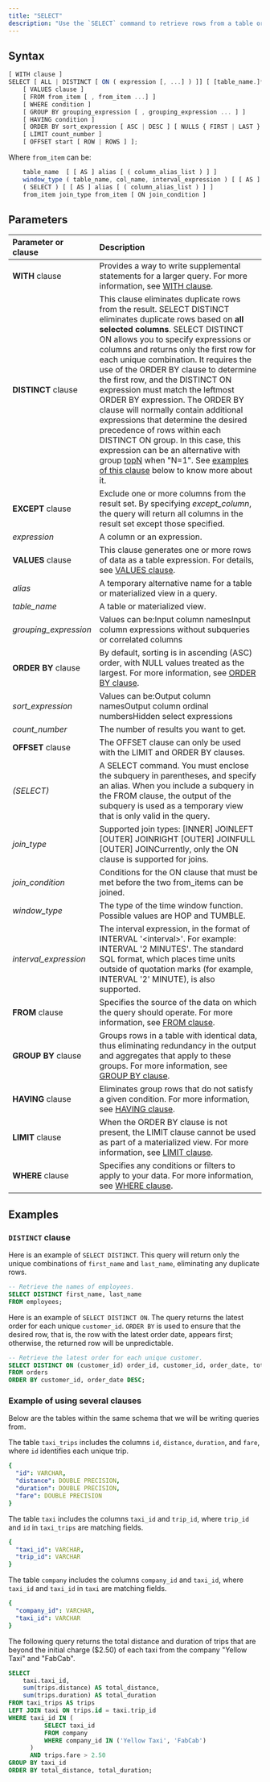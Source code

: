 ```yaml
---
title: "SELECT"
description: "Use the `SELECT` command to retrieve rows from a table or materialized view. It returns the rows that satisfy the criteria that you specify with the clauses and conditions in your query."
---
```


## Syntax

```js
[ WITH clause ]
SELECT [ ALL | DISTINCT [ ON ( expression [, ...] ) ]] [ [table_name.]* [ EXCEPT ( [table_name.]except_column, ... ] ) ] | expression [ AS output_name ] [ , expression [ AS output_name ] ... ] ]
    [ VALUES clause ]
    [ FROM from_item [ , from_item ...] ]
    [ WHERE condition ]
    [ GROUP BY grouping_expression [ , grouping_expression ... ] ]
    [ HAVING condition ]
    [ ORDER BY sort_expression [ ASC | DESC ] [ NULLS { FIRST | LAST } ] [ , ... ] ]
    [ LIMIT count_number ]
    [ OFFSET start [ ROW | ROWS ] ];
```

Where `from_item` can be:

```js
    table_name  [ [ AS ] alias [ ( column_alias_list ) ] ]
    window_type ( table_name, col_name, interval_expression ) [ [ AS ] alias [ ( column_alias_list ) ] ]
    ( SELECT ) [ [ AS ] alias [ ( column_alias_list ) ] ]
    from_item join_type from_item [ ON join_condition ]
```

## Parameters

| Parameter or clause    | Description                                                                                                                                                                                                                                                                                                                                                                                                                                                                                                                                                                                                                                                                                                                                                      |
| :--------------------- | :--------------------------------------------------------------------------------------------------------------------------------------------------------------------------------------------------------------------------------------------------------------------------------------------------------------------------------------------------------------------------------------------------------------------------------------------------------------------------------------------------------------------------------------------------------------------------------------------------------------------------------------------------------------------------------------------------------------------------------------------------------------- |
| **WITH** clause        | Provides a way to write supplemental statements for a larger query. For more information, see [WITH clause](/sql/query-syntax/with-clause).                                                                                                                                                                                                                                                                                                                                                                                                                                                                                                                                                                                                            |
| **DISTINCT** clause    | This clause eliminates duplicate rows from the result. SELECT DISTINCT eliminates duplicate rows based on **all selected columns**. SELECT DISTINCT ON allows you to specify expressions or columns and returns only the first row for each unique combination. It requires the use of the ORDER BY clause to determine the first row, and the DISTINCT ON expression must match the leftmost ORDER BY expression. The ORDER BY clause will normally contain additional expressions that determine the desired precedence of rows within each DISTINCT ON group. In this case, this expression can be an alternative with group [topN](/docs/current/sql-pattern-topn/) when "N=1". See [examples of this clause](#distinct-clause) below to know more about it. |
| **EXCEPT** clause      | Exclude one or more columns from the result set. By specifying _except\_column_, the query will return all columns in the result set except those specified.                                                                                                                                                                                                                                                                                                                                                                                                                                                                                                                                                                                                     |
| _expression_           | A column or an expression.                                                                                                                                                                                                                                                                                                                                                                                                                                                                                                                                                                                                                                                                                                                                       |
| **VALUES** clause      | This clause generates one or more rows of data as a table expression. For details, see [VALUES clause](/docs/current/sql/query-syntax/query-syntax-values-clause/).                                                                                                                                                                                                                                                                                                                                                                                                                                                                                                                                                                                              |
| _alias_                | A temporary alternative name for a table or materialized view in a query.                                                                                                                                                                                                                                                                                                                                                                                                                                                                                                                                                                                                                                                                                        |
| _table\_name_          | A table or materialized view.                                                                                                                                                                                                                                                                                                                                                                                                                                                                                                                                                                                                                                                                                                                                    |
| _grouping\_expression_ | Values can be:Input column namesInput column expressions without subqueries or correlated columns                                                                                                                                                                                                                                                                                                                                                                                                                                                                                                                                                                                                                                                                |
| **ORDER BY** clause    | By default, sorting is in ascending (ASC) order, with NULL values treated as the largest. For more information, see [ORDER BY clause](/docs/current/query-syntax-order-by-clause/).                                                                                                                                                                                                                                                                                                                                                                                                                                                                                                                                                                              |
| _sort\_expression_     | Values can be:Output column namesOutput column ordinal numbersHidden select expressions                                                                                                                                                                                                                                                                                                                                                                                                                                                                                                                                                                                                                                                                          |
| _count\_number_        | The number of results you want to get.                                                                                                                                                                                                                                                                                                                                                                                                                                                                                                                                                                                                                                                                                                                           |
| **OFFSET** clause      | The OFFSET clause can only be used with the LIMIT and ORDER BY clauses.                                                                                                                                                                                                                                                                                                                                                                                                                                                                                                                                                                                                                                                                                          |
| _(SELECT)_             | A SELECT command. You must enclose the subquery in parentheses, and specify an alias. When you include a subquery in the FROM clause, the output of the subquery is used as a temporary view that is only valid in the query.                                                                                                                                                                                                                                                                                                                                                                                                                                                                                                                                    |
| _join\_type_           | Supported join types: \[INNER\] JOINLEFT \[OUTER\] JOINRIGHT \[OUTER\] JOINFULL \[OUTER\] JOINCurrently, only the ON clause is supported for joins.                                                                                                                                                                                                                                                                                                                                                                                                                                                                                                                                                                                                              |
| _join\_condition_      | Conditions for the ON clause that must be met before the two from\_items can be joined.                                                                                                                                                                                                                                                                                                                                                                                                                                                                                                                                                                                                                                                                          |
| _window\_type_         | The type of the time window function. Possible values are HOP and TUMBLE.                                                                                                                                                                                                                                                                                                                                                                                                                                                                                                                                                                                                                                                                                        |
| _interval\_expression_ | The interval expression, in the format of INTERVAL '\<interval>'. For example: INTERVAL '2 MINUTES'. The standard SQL format, which places time units outside of quotation marks (for example, INTERVAL '2' MINUTE), is also supported.                                                                                                                                                                                                                                                                                                                                                                                                                                                                                                                           |
| **FROM** clause        | Specifies the source of the data on which the query should operate. For more information, see [FROM clause](/docs/current/query-syntax-from-clause/).                                                                                                                                                                                                                                                                                                                                                                                                                                                                                                                                                                                                            |
| **GROUP BY** clause    | Groups rows in a table with identical data, thus eliminating redundancy in the output and aggregates that apply to these groups. For more information, see [GROUP BY clause](/docs/current/query-syntax-group-by-clause/).                                                                                                                                                                                                                                                                                                                                                                                                                                                                                                                                       |
| **HAVING** clause      | Eliminates group rows that do not satisfy a given condition. For more information, see [HAVING clause](/docs/current/query-syntax-having-clause/).                                                                                                                                                                                                                                                                                                                                                                                                                                                                                                                                                                                                               |
| **LIMIT** clause       | When the ORDER BY clause is not present, the LIMIT clause cannot be used as part of a materialized view. For more information, see [LIMIT clause](/docs/current/query-syntax-limit-clause/).                                                                                                                                                                                                                                                                                                                                                                                                                                                                                                                                                                     |
| **WHERE** clause       | Specifies any conditions or filters to apply to your data. For more information, see [WHERE clause](/docs/current/query-syntax-where-clause/).                                                                                                                                                                                                                                                                                                                                                                                                                                                                                                                                                                                                                   |

## Examples

### `DISTINCT` clause
Here is an example of `SELECT DISTINCT`. This query will return only the unique combinations of `first_name` and `last_name`, eliminating any duplicate rows.

```sql
-- Retrieve the names of employees.
SELECT DISTINCT first_name, last_name
FROM employees;
```

Here is an example of `SELECT DISTINCT ON`. The query returns the latest order for each unique `customer_id`. `ORDER BY` is used to ensure that the desired row, that is, the row with the latest order date, appears first; otherwise, the returned row will be unpredictable.

```sql
-- Retrieve the latest order for each unique customer.
SELECT DISTINCT ON (customer_id) order_id, customer_id, order_date, total_amount
FROM orders
ORDER BY customer_id, order_date DESC;
```

### Example of using several clauses
Below are the tables within the same schema that we will be writing queries from.

The table `taxi_trips` includes the columns `id`, `distance`, `duration`, and `fare`, where `id` identifies each unique trip.

```yaml
{
  "id": VARCHAR,
  "distance": DOUBLE PRECISION,
  "duration": DOUBLE PRECISION,
  "fare": DOUBLE PRECISION
}
```

The table `taxi` includes the columns `taxi_id` and `trip_id`, where `trip_id` and `id` in `taxi_trips` are matching fields.

```yaml
{
  "taxi_id": VARCHAR,
  "trip_id": VARCHAR
}
```

The table `company` includes the columns `company_id` and `taxi_id`, where `taxi_id` and `taxi_id` in `taxi` are matching fields.

```yaml
{
  "company_id": VARCHAR,
  "taxi_id": VARCHAR
}
```

The following query returns the total distance and duration of trips that are beyond the initial charge ($2.50) of each taxi from the company "Yellow Taxi" and "FabCab".

```sql
SELECT
    taxi.taxi_id,
    sum(trips.distance) AS total_distance,
    sum(trips.duration) AS total_duration
FROM taxi_trips AS trips
LEFT JOIN taxi ON trips.id = taxi.trip_id
WHERE taxi_id IN (
          SELECT taxi_id
          FROM company
          WHERE company_id IN ('Yellow Taxi', 'FabCab')
      )
      AND trips.fare > 2.50
GROUP BY taxi_id
ORDER BY total_distance, total_duration;
```
